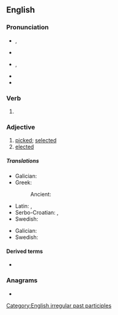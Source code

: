 {{also|Chosen|Chōsen}}
==English==

===Pronunciation===
* {{a|UK}} {{enPR|chōz'ən}}, {{IPA|en|/ˈtʃəʊ.zən/}}
* {{rhymes|en|əʊzən}}
* {{a|US}} {{enPR|chōz'ən}}, {{IPA|en|/ˈtʃoʊ.zən/}}
* {{audio|en|En-us-chosen.ogg|audio}}
* {{rhymes|en|oʊzən}}

===Verb===
{{head|en|verb form}}

# {{inflection of|en|choose||past|part}}

===Adjective===
{{en-adj}}

# [[picked]]; [[selected]]
# [[elected]]

=====Translations=====
{{trans-top|picked}}
* Galician: {{t|gl|escolleito}}
* Greek:
*: Ancient: {{t|grc|ἐκλεκτός}}
{{trans-mid}}
* Latin: {{t|la|ēlectus}}, {{t|la|optīvus}}
* Serbo-Croatian: {{t+|sh|izabran}}, {{t+|sh|odabran}}
* Swedish: {{t+|sv|vald}}
{{trans-bottom}}

{{trans-top|elected}}
* Galician: {{t|gl|electo}}
* Swedish: {{t+|sv|vald}}
{{trans-mid}}
{{trans-bottom}}

====Derived terms====
* {{l|en|chosenness}}

===Anagrams===
* {{anagrams|en|a=cehnos|Schoen|chones|cohens|enochs}}

[[Category:English irregular past participles]]